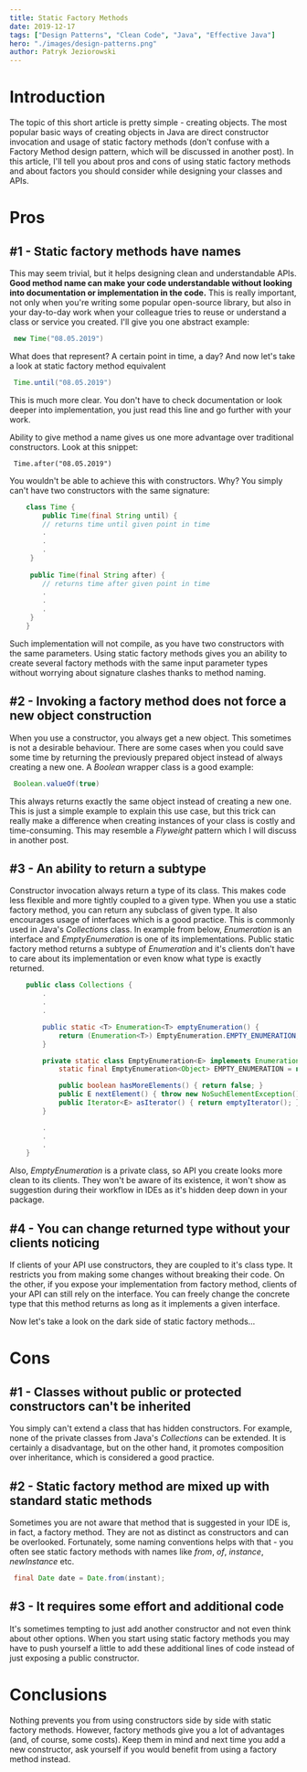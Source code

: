 ```yaml
---
title: Static Factory Methods
date: 2019-12-17
tags: ["Design Patterns", "Clean Code", "Java", "Effective Java"]
hero: "./images/design-patterns.png"
author: Patryk Jeziorowski
---
```

# Introduction
The topic of this short article is pretty simple - creating objects. The most popular basic ways of creating objects in Java are direct constructor invocation and usage of static factory methods (don't confuse with a Factory Method design pattern, which will be discussed in another post). In this article, I'll tell you about pros and cons of using static factory methods and about factors you should consider while designing your classes and APIs.

# Pros

## #1 - Static factory methods have names
<!-- TODO Factory Method Post Ref -->
This may seem trivial, but it helps designing clean and understandable APIs. __Good method name can make your code understandable without looking into documentation or implementation in the code.__ This is really important, not only when you're writing some popular open-source library, but also in your day-to-day work when your colleague tries to reuse or understand a class or service you created. I'll give you one abstract example:
```java
 new Time("08.05.2019")
```
What does that represent? A certain point in time, a day? And now let's take a look at static factory method equivalent
```java
 Time.until("08.05.2019")
```
This is much more clear. You don't have to check documentation or look deeper into implementation, you just read this line and go further with your work.

Ability to give method a name gives us one more advantage over traditional constructors. Look at this snippet:
```java{1}
 Time.after("08.05.2019")
```
You wouldn't be able to achieve this with constructors. Why? You simply can't have two constructors with the same signature:
```java
    class Time {
    	public Time(final String until) { 
    	// returns time until given point in time
    	.
    	.
    	.
     } 
    
     public Time(final String after) { 
    	// returns time after given point in time
    	.
    	.
    	.
     }
    }
```
Such implementation will not compile, as you have two constructors with the same parameters. Using static factory methods gives you an ability to create several factory methods with the same input parameter types without worrying about signature clashes thanks to method naming.

## #2 - Invoking a factory method does not force a new object construction

When you use a constructor, you always get a new object. This sometimes is not a desirable behaviour. There are some cases when you could save some time by returning the previously prepared object instead of always creating a new one. A *Boolean* wrapper class is a good example:
```java
 Boolean.valueOf(true)
```
This always returns exactly the same object instead of creating a new one. This is just a simple example to explain this use case, but this trick can really make a difference when creating instances of your class is costly and time-consuming. This may resemble a *Flyweight* pattern which I will discuss in another post.

## #3 - An ability to return a subtype

Constructor invocation always return a type of its class. This makes code less flexible and more tightly coupled to a given type. When you use a static factory method, you can return any subclass of given type. It also encourages usage of interfaces which is a good practice. This is commonly used in Java's *Collections* class. In example from below, *Enumeration* is an interface and *EmptyEnumeration* is one of its implementations. Public static factory method returns a subtype of *Enumeration* and it's clients don't have to care about its implementation or even know what type is exactly returned.
```java
    public class Collections {
        .
        .
        .

        public static <T> Enumeration<T> emptyEnumeration() {
            return (Enumeration<T>) EmptyEnumeration.EMPTY_ENUMERATION;
        }

        private static class EmptyEnumeration<E> implements Enumeration<E> {
            static final EmptyEnumeration<Object> EMPTY_ENUMERATION = new EmptyEnumeration<>();

            public boolean hasMoreElements() { return false; }
            public E nextElement() { throw new NoSuchElementException(); }
            public Iterator<E> asIterator() { return emptyIterator(); }
        }

        .
        .
        .
    }
```
Also, *EmptyEnumeration* is a private class, so API you create looks more clean to its clients. They won't be aware of its existence, it won't show as suggestion during their workflow in IDEs as it's hidden deep down in your package. 

## #4 - You can change returned type without your clients noticing

If clients of your API use constructors, they are coupled to it's class type. It restricts you from making some changes without breaking their code. On the other, if you expose your implementation from factory method, clients of your API can still rely on the interface. You can freely change the concrete type that this method returns as long as it implements a given interface. 

Now let's take a look on the dark side of static factory methods...

# Cons

## #1 - Classes without public or protected constructors can't be inherited

You simply can't extend a class that has hidden constructors. For example, none of the private classes from Java's *Collections* can be extended. It is certainly a disadvantage, but on the other hand, it promotes composition over inheritance, which is considered a good practice.

## #2 - Static factory method are mixed up with standard static methods

Sometimes you are not aware that method that is suggested in your IDE is, in fact, a factory method. They are not as distinct as constructors and can be overlooked. Fortunately, some naming conventions helps with that - you often see static factory methods with names like *from*, *of*, *instance*, *newInstance* etc.
```java
 final Date date = Date.from(instant);
```
## #3 - It requires some effort and additional code

It's sometimes tempting to just add another constructor and not even think about other options. When you start using static factory methods you may have to push yourself a little to add these additional lines of code instead of just exposing a public constructor.

# Conclusions

Nothing prevents you from using constructors side by side with static factory methods. However, factory methods give you a lot of advantages (and, of course, some costs). Keep them in mind and next time you add a new constructor, ask yourself if you would benefit from using a factory method instead.